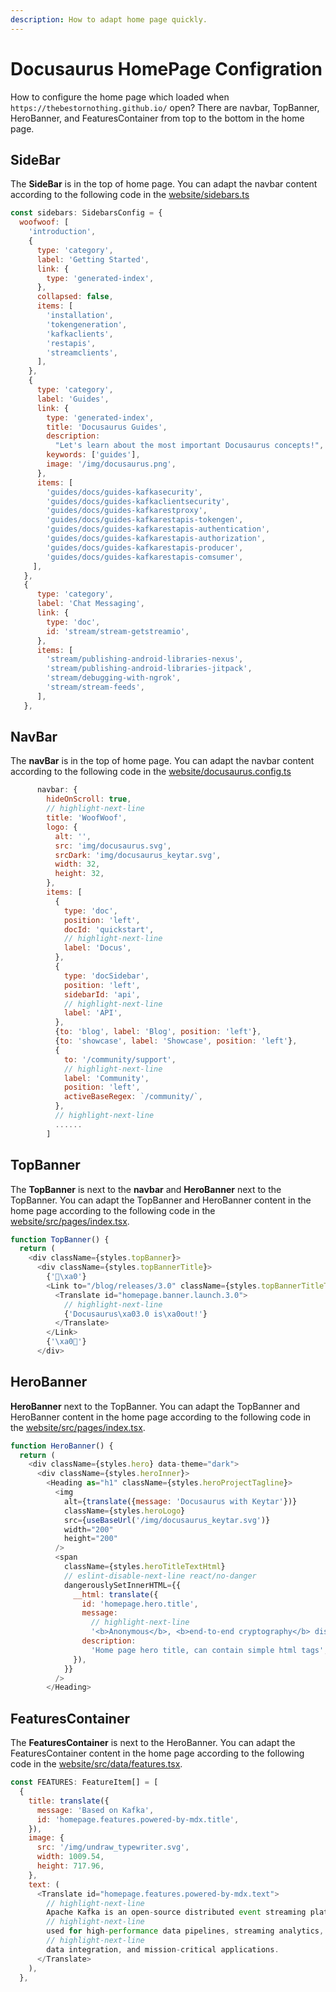 ```yaml
---
description: How to adapt home page quickly.
---
```


# Docusaurus HomePage Configration

How to configure the home page which loaded when `https://thebestornothing.github.io/` open?
There are navbar, TopBanner, HeroBanner, and FeaturesContainer from top to the bottom in the home page.

## SideBar
The **SideBar** is in the top of home page. You can adapt the navbar content according to the following code in the [website/sidebars.ts](https://github.com/thebestornothing/thebestornothing.github.io/blob/main/website/sidebars.ts)

```js title="SideBar"
const sidebars: SidebarsConfig = {
  woofwoof: [
    'introduction',
    {
      type: 'category',
      label: 'Getting Started',
      link: {
        type: 'generated-index',
      },
      collapsed: false,
      items: [
        'installation',
        'tokengeneration',
        'kafkaclients',
        'restapis',
        'streamclients',
      ],
    },
    {
      type: 'category',
      label: 'Guides',
      link: {
        type: 'generated-index',
        title: 'Docusaurus Guides',
        description:
          "Let's learn about the most important Docusaurus concepts!",
        keywords: ['guides'],
        image: '/img/docusaurus.png',
      },
      items: [
        'guides/docs/guides-kafkasecurity',
        'guides/docs/guides-kafkaclientsecurity',
        'guides/docs/guides-kafkarestproxy',
        'guides/docs/guides-kafkarestapis-tokengen',
        'guides/docs/guides-kafkarestapis-authentication',
        'guides/docs/guides-kafkarestapis-authorization',
        'guides/docs/guides-kafkarestapis-producer',
        'guides/docs/guides-kafkarestapis-comsumer',
     ],
   },
   {
      type: 'category',
      label: 'Chat Messaging',
      link: {
        type: 'doc',
        id: 'stream/stream-getstreamio',
      },
      items: [
        'stream/publishing-android-libraries-nexus',
        'stream/publishing-android-libraries-jitpack',
        'stream/debugging-with-ngrok',
        'stream/stream-feeds',
      ],
   },
```

## NavBar
The **navBar** is in the top of home page. You can adapt the navbar content according to the following code in the [website/docusaurus.config.ts](https://github.com/vulnsystem/vulnsystem.github.io/blob/main/website/docusaurus.config.ts)
```js title="NavBar"
      navbar: {
        hideOnScroll: true,
        // highlight-next-line
        title: 'WoofWoof',
        logo: {
          alt: '',
          src: 'img/docusaurus.svg',
          srcDark: 'img/docusaurus_keytar.svg',
          width: 32,
          height: 32,
        },
        items: [
          {
            type: 'doc',
            position: 'left',
            docId: 'quickstart',
            // highlight-next-line
            label: 'Docus',
          },
          {
            type: 'docSidebar',
            position: 'left',
            sidebarId: 'api',
            // highlight-next-line
            label: 'API',
          },
          {to: 'blog', label: 'Blog', position: 'left'},
          {to: 'showcase', label: 'Showcase', position: 'left'},
          {
            to: '/community/support',
            // highlight-next-line
            label: 'Community',
            position: 'left',
            activeBaseRegex: `/community/`,
          },
          // highlight-next-line
          ......
        ]
```

## TopBanner
The **TopBanner** is next to the **navbar** and **HeroBanner** next to the TopBanner. You can adapt the TopBanner and HeroBanner content in the home page according to the following code in the [website/src/pages/index.tsx](https://github.com/vulnsystem/vulnsystem.github.io/blob/main/website/src/pages/index.tsx).

```js title="TopBanner"
function TopBanner() {
  return (
    <div className={styles.topBanner}>
      <div className={styles.topBannerTitle}>
        {'🎉\xa0'}
        <Link to="/blog/releases/3.0" className={styles.topBannerTitleText}>
          <Translate id="homepage.banner.launch.3.0">
            // highlight-next-line
            {'Docusaurus\xa03.0 is\xa0out!️'}
          </Translate>
        </Link>
        {'\xa0🥳'}
      </div>
```

## HeroBanner
**HeroBanner** next to the TopBanner. You can adapt the TopBanner and HeroBanner content in the home page according to the following code in the [website/src/pages/index.tsx](https://github.com/vulnsystem/vulnsystem.github.io/blob/main/website/src/pages/index.tsx).

```js title="HeroBanner"
function HeroBanner() {
  return (
    <div className={styles.hero} data-theme="dark">
      <div className={styles.heroInner}>
        <Heading as="h1" className={styles.heroProjectTagline}>
          <img
            alt={translate({message: 'Docusaurus with Keytar'})}
            className={styles.heroLogo}
            src={useBaseUrl('/img/docusaurus_keytar.svg')}
            width="200"
            height="200"
          />
          <span
            className={styles.heroTitleTextHtml}
            // eslint-disable-next-line react/no-danger
            dangerouslySetInnerHTML={{
              __html: translate({
                id: 'homepage.hero.title',
                message:
                  // highlight-next-line
                  '<b>Anonymous</b>, <b>end-to-end cryptography</b> distributed event streaming platform',
                description:
                  'Home page hero title, can contain simple html tags',
              }),
            }}
          />
        </Heading>
```

## FeaturesContainer
The **FeaturesContainer** is next to the HeroBanner. You can adapt the FeaturesContainer content in the home page according to the following code in the [website/src/data/features.tsx](https://github.com/vulnsystem/vulnsystem.github.io/blob/main/website/src/data/features.tsx).

```js title="Features"
const FEATURES: FeatureItem[] = [
  {
    title: translate({
      message: 'Based on Kafka',
      id: 'homepage.features.powered-by-mdx.title',
    }),
    image: {
      src: '/img/undraw_typewriter.svg',
      width: 1009.54,
      height: 717.96,
    },
    text: (
      <Translate id="homepage.features.powered-by-mdx.text">
        // highlight-next-line
        Apache Kafka is an open-source distributed event streaming platform 
        // highlight-next-line
        used for high-performance data pipelines, streaming analytics, 
        // highlight-next-line
        data integration, and mission-critical applications.
      </Translate>
    ),
  },
```
